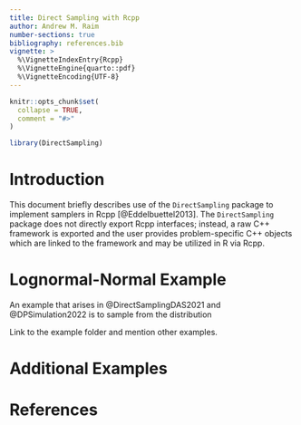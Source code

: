 ```yaml
---
title: Direct Sampling with Rcpp
author: Andrew M. Raim
number-sections: true
bibliography: references.bib
vignette: >
  %\VignetteIndexEntry{Rcpp}
  %\VignetteEngine{quarto::pdf}
  %\VignetteEncoding{UTF-8}
---
```


```r
knitr::opts_chunk$set(
  collapse = TRUE,
  comment = "#>"
)
```

```r
library(DirectSampling)
```

# Introduction

This document briefly describes use of the `DirectSampling` package to
implement samplers in Rcpp [@Eddelbuettel2013]. The `DirectSampling` package
does not directly export Rcpp interfaces; instead, a raw C++ framework is
exported and the user provides problem-specific C++ objects which are linked to
the framework and may be utilized in R via Rcpp.

# Lognormal-Normal Example

An example that arises in @DirectSamplingDAS2021 and @DPSimulation2022 is to
sample from the distribution
<!-- -->
\begin{align*}
f(y \mid z)
%
&\propto \frac{1}{\lambda \sqrt{2\pi}} \exp\left\{
-\frac{1}{2\lambda^2} (z - y)^2
\right\} \cdot
\frac{1}{y\sigma \sqrt{2\pi}} \exp\left\{
-\frac{1}{2\sigma^2} (\log y - \mu)^2
\right\} \mathbb{1}_{(0,\infty)}(y) \\
%
&\propto
\underbrace{\frac{1}{\lambda \sqrt{2\pi}} \exp\left\{
-\frac{1}{2\lambda^2} (z - y)^2
\right\}}_{g(y)} \cdot
\underbrace{\frac{1}{y} \exp\left\{
-\frac{1}{2\sigma^2} (\log y - \mu)^2
\right\} \mathbb{1}_{(0,\infty)}(y)}_{w(y)}.
\end{align*}
<!-- -->

Link to the example folder and mention other examples.

# Additional Examples

# References{-}

::: {#refs}
:::
